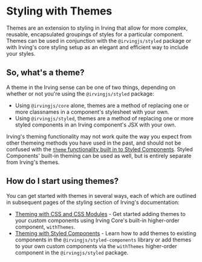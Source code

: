 <Meta title="Styling/Using Themes" />

# Styling with Themes
Themes are an extension to styling in Irving that allow for more complex, reusable, encapsulated groupings of styles for a particular component. Themes can be used in conjunction with the `@irvingjs/styled` package or with Irving's core styling setup as an elegant and efficient way to include your styles.

## So, what's a theme?
A theme in the Irving sense can be one of two things, depending on whether or not you're using the `@irvingjs/styled` package:
* Using `@irvingjs/core` alone, themes are a method of replacing one or more classnames in a component's stylesheet with your own.
* Using `@irvingjs/styled`, themes are a method of replacing one or more styled components in an Irving component's JSX with your own.

Irving's theming functionality may not work quite the way you expect from other themeing methods you have used in the past, and should not be confused with the [`theme` functionality built in to Styled Components](https://styled-components.com/docs/advanced#theming). Styled Components' built-in theming can be used as well, but is entirely separate from Irving's themes.

## How do I start using themes?
You can get started with themes in several ways, each of which are outlined in subsequent pages of the styling section of Irving's documentation:
* [Theming with CSS and CSS Modules](?path=/docs/styling-css-modules-and-postcss--page) - Get started adding themes to your custom components using Irving Core's built-in higher-order component, `withThemes`.
* [Theming with Styled Components](?path=/docs/styling-styled-components--page) - Learn how to add themes to existing components in the `@irvingjs/styled-components` library or add themes to your own custom components via the `withThemes` higher-order component in the `@irvingjs/styled` package.
